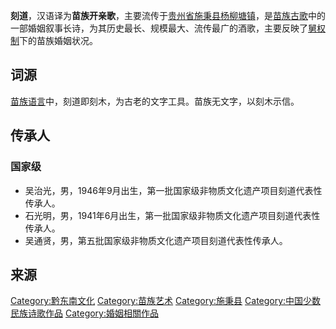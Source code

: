 {{中国非物质文化遗产 
|名称 = 刻道
|子项 = 
|图片 = 
|申报地区或单位 = 贵州省施秉县
|序号 = 5
|编号项目 = Ⅰ-5
|登录时间 =2006年
|备注 =  
|分类 = 民间文学
|省区市 = 贵州
}}

'''刻道'''，汉语译为'''苗族开亲歌'''，主要流传于[[贵州省|贵州省]][[施秉县|施秉县]][[杨柳塘镇|杨柳塘镇]]，是[[苗族古歌|苗族古歌]]中的一部婚姻叙事长诗，为其历史最长、规模最大、流传最广的酒歌，主要反映了[[舅权|舅权制]]下的苗族婚姻状况。{{r|r1}}

==词源==
[[苗語|苗族语言]]中，刻道即刻木，为古老的文字工具。苗族无文字，以刻木示信。{{r|r1}}

==传承人==
===国家级===
*吴治光，男，1946年9月出生，第一批国家级非物质文化遗产项目刻道代表性传承人。{{r|r2}}
*石光明，男，1941年6月出生，第一批国家级非物质文化遗产项目刻道代表性传承人。{{r|r3}}
*吴通贤，男，第五批国家级非物质文化遗产项目刻道代表性传承人。{{r|r4}}

==来源==
{{reflist|refs=
<ref name=r1>{{cite web|title=刻道|url=http://www.ihchina.cn/project_details/12183/|work=中国非物质文化遗产数字博物馆|accessdate=2020-10-25|archive-date=2020-10-30|archive-url=https://web.archive.org/web/20201030091020/http://www.ihchina.cn/project_details/12183|dead-url=no}}</ref>
<ref name=r2>{{cite web|title=吴治光|url=http://www.ihchina.cn/ccr_detail/724 |work=中国非物质文化遗产数字博物馆}} </ref>
<ref name=r3>{{cite web|title=石光明|url=http://www.ihchina.cn/ccr_detail/723|work=中国非物质文化遗产数字博物馆|accessdate=2020-10-25|archive-date=2020-10-27|archive-url=https://web.archive.org/web/20201027203146/http://www.ihchina.cn/ccr_detail/723|dead-url=no}}</ref>
<ref name=r4>{{cite web|title=吴通贤|url=http://www.ihchina.cn/ccr_detail/794|work=中国非物质文化遗产数字博物馆|accessdate=2020-10-25|archive-date=2020-10-26|archive-url=https://web.archive.org/web/20201026225142/http://www.ihchina.cn/ccr_detail/794|dead-url=no}}</ref>
}}

{{贵州国家级非物质文化遗产}}
[[Category:黔东南文化|Category:黔东南文化]]
[[Category:苗族艺术|Category:苗族艺术]]
[[Category:施秉县|Category:施秉县]]
[[Category:中国少数民族诗歌作品|Category:中国少数民族诗歌作品]]
[[Category:婚姻相關作品|Category:婚姻相關作品]]